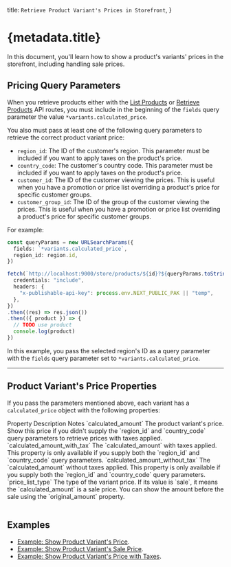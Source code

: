 
  title: `Retrieve Product Variant's Prices in Storefront`,
}

# {metadata.title}

In this document, you'll learn how to show a product's variants' prices in the storefront, including handling sale prices.

## Pricing Query Parameters

When you retrieve products either with the [List Products](!api!/store#products_getproducts) or [Retrieve Products](!api!/store#products_getproductsid) API routes, you must include in the beginning of the `fields` query parameter the value `*variants.calculated_price`.

You also must pass at least one of the following query parameters to retrieve the correct product variant price:

- `region_id`: The ID of the customer's region. This parameter must be included if you want to apply taxes on the product's price.
- `country_code`: The customer's country code. This parameter must be included if you want to apply taxes on the product's price.
- `customer_id`: The ID of the customer viewing the prices. This is useful when you have a promotion or price list overriding a product's price for specific customer groups.
- `customer_group_id`: The ID of the group of the customer viewing the prices. This is useful when you have a promotion or price list overriding a product's price for specific customer groups.

For example:

```ts
const queryParams = new URLSearchParams({
  fields: `*variants.calculated_price`,
  region_id: region.id,
})

fetch(`http://localhost:9000/store/products/${id}?${queryParams.toString()}`, {
  credentials: "include",
  headers: {
    "x-publishable-api-key": process.env.NEXT_PUBLIC_PAK || "temp",
  },
})
.then((res) => res.json())
.then(({ product }) => {
  // TODO use product
  console.log(product)
})
```

In this example, you pass the selected region's ID as a query parameter with the `fields` query parameter set to `*variants.calculated_price`.

---

## Product Variant's Price Properties

If you pass the parameters mentioned above, each variant has a `calculated_price` object with the following properties:

<Table>
  <Table.Header>
    <Table.Row>
      <Table.HeaderCell>Property</Table.HeaderCell>
      <Table.HeaderCell>Description</Table.HeaderCell>
      <Table.HeaderCell>Notes</Table.HeaderCell>
    </Table.Row>
  </Table.Header>
  <Table.Body>
    <Table.Row>
      <Table.Cell>
        `calculated_amount`
      </Table.Cell>
      <Table.Cell>
        The product variant's price.
      </Table.Cell>
      <Table.Cell>
        Show this price if you didn't supply the `region_id` and `country_code` query parameters to retrieve prices with taxes applied.
      </Table.Cell>
    </Table.Row>
    <Table.Row>
      <Table.Cell>
        `calculated_amount_with_tax`
      </Table.Cell>
      <Table.Cell>
        The `calculated_amount` with taxes applied.
      </Table.Cell>
      <Table.Cell>
        This property is only available if you supply both the `region_id` and `country_code` query parameters.
      </Table.Cell>
    </Table.Row>
    <Table.Row>
      <Table.Cell>
        `calculated_amount_without_tax`
      </Table.Cell>
      <Table.Cell>
         The `calculated_amount` without taxes applied.
      </Table.Cell>
      <Table.Cell>
        This property is only available if you supply both the `region_id` and `country_code` query parameters.
      </Table.Cell>
    </Table.Row>
    <Table.Row>
      <Table.Cell>
        `price_list_type`
      </Table.Cell>
      <Table.Cell>
         The type of the variant price.
      </Table.Cell>
      <Table.Cell>
        If its value is `sale`, it means the `calculated_amount` is a sale price. You can show the amount before the sale using the `original_amount` property.
      </Table.Cell>
    </Table.Row>
  </Table.Body>
</Table>

## Examples

- [Example: Show Product Variant's Price](./examples/show-price/page.mdx).
- [Example: Show Product Variant's Sale Price](./examples/sale-price/page.mdx).
- [Example: Show Product Variant's Price with Taxes](./examples/tax-price/page.mdx).
